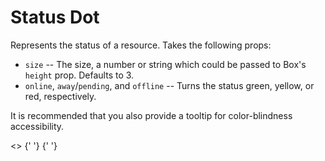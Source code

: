 
<Meta title="Atom/StatusDot" component={StatusDot} />

# Status Dot

Represents the status of a resource. Takes the following props:

- `size` -- The size, a number or string which could be passed to Box's `height` prop. Defaults to 3.
- `online`, `away`/`pending`, and `offline` -- Turns the status green, yellow, or red, respectively.

It is recommended that you also provide a tooltip for color-blindness accessibility.

<Canvas>
  <Story name="All Availabilities">
    <>
      <StatusDot online />{' '}
      <StatusDot away />{' '}
      <StatusDot offline />
    </>
  </Story>
</Canvas>
